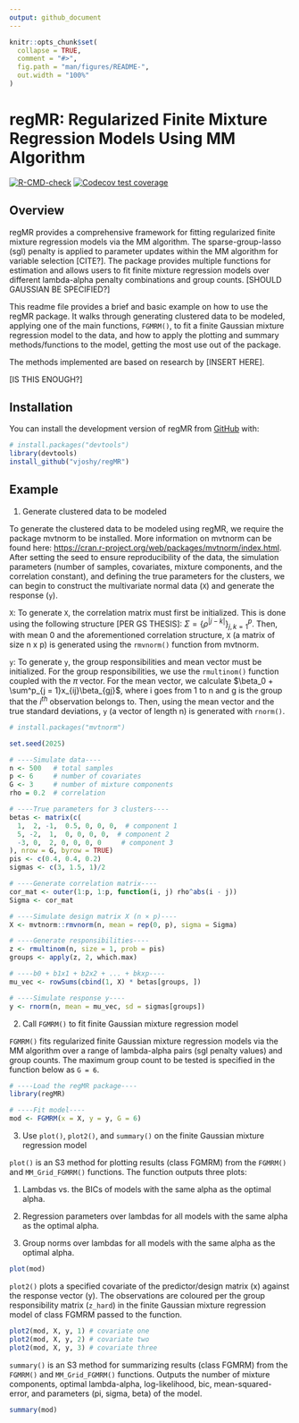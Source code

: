 ```yaml
---
output: github_document
---
```


<!-- README.md is generated from README.Rmd. Please edit that file -->

```r
knitr::opts_chunk$set(
  collapse = TRUE,
  comment = "#>",
  fig.path = "man/figures/README-",
  out.width = "100%"
)
```

# regMR: Regularized Finite Mixture Regression Models Using MM Algorithm

<!-- badges: start -->

[![R-CMD-check](https://github.com/vjoshy/regMR/actions/workflows/R-CMD-check.yaml/badge.svg)](https://github.com/vjoshy/regMR/actions/workflows/R-CMD-check.yaml) [![Codecov test coverage](https://codecov.io/gh/vjoshy/regMR/graph/badge.svg)](https://app.codecov.io/gh/vjoshy/regMR)

<!-- badges: end -->

## Overview

regMR provides a comprehensive framework for fitting regularized finite mixture regression models via the MM algorithm. The sparse-group-lasso (sgl) penalty is applied to parameter updates within the MM algorithm for variable selection [CITE?]. The package provides multiple functions for estimation and allows users to fit finite mixture regression models over different lambda-alpha penalty combinations and group counts. [SHOULD GAUSSIAN BE SPECIFIED?]

This readme file provides a brief and basic example on how to use the regMR package. It walks through generating clustered data to be modeled, applying one of the main functions, `FGMRM()`, to fit a finite Gaussian mixture regression model to the data, and how to apply the plotting and summary methods/functions to the model, getting the most use out of the package.

The methods implemented are based on research by [INSERT HERE].

[IS THIS ENOUGH?]

## Installation

You can install the development version of regMR from [GitHub](https://github.com/) with:

``` r
# install.packages("devtools")
library(devtools)
install_github("vjoshy/regMR")
```

## Example

1.  Generate clustered data to be modeled

To generate the clustered data to be modeled using regMR, we require the package mvtnorm to be installed. More information on mvtnorm can be found here: <https://cran.r-project.org/web/packages/mvtnorm/index.html>. After setting the seed to ensure reproducibility of the data, the simulation parameters (number of samples, covariates, mixture components, and the correlation constant), and defining the true parameters for the clusters, we can begin to construct the multivariate normal data (`X`) and generate the response (`y`).

`X`: To generate `X`, the correlation matrix must first be initialized. This is done using the following structure [PER GS THESIS]: $\Sigma = \{\rho^{|j - k|}\}^p_{j, k = 1}$. Then, with mean 0 and the aforementioned correlation structure, `X` (a matrix of size n x p) is generated using the `rmvnorm()` function from mvtnorm.

`y`: To generate `y`, the group responsibilities and mean vector must be initialized. For the group responsibilities, we use the `rmultinom()` function coupled with the $\pi$ vector. For the mean vector, we calculate $\beta_0 + \sum^p_{j = 1}x_{ij}\beta_{gj}$, where i goes from 1 to n and g is the group that the $i^{th}$ observation belongs to. Then, using the mean vector and the true standard deviations, `y` (a vector of length n) is generated with `rnorm()`.

```r
# install.packages("mvtnorm")

set.seed(2025)

# ----Simulate data----
n <- 500   # total samples
p <- 6     # number of covariates
G <- 3     # number of mixture components
rho = 0.2  # correlation

# ----True parameters for 3 clusters----
betas <- matrix(c(
  1,  2, -1,  0.5, 0, 0, 0,  # component 1
  5, -2,  1,  0, 0, 0, 0,  # component 2
  -3, 0,  2, 0, 0, 0, 0     # component 3
), nrow = G, byrow = TRUE)
pis <- c(0.4, 0.4, 0.2)
sigmas <- c(3, 1.5, 1)/2

# ----Generate correlation matrix----
cor_mat <- outer(1:p, 1:p, function(i, j) rho^abs(i - j))
Sigma <- cor_mat

# ----Simulate design matrix X (n × p)----
X <- mvtnorm::rmvnorm(n, mean = rep(0, p), sigma = Sigma)

# ----Generate responsibilities----
z <- rmultinom(n, size = 1, prob = pis)
groups <- apply(z, 2, which.max)

# ----b0 + b1x1 + b2x2 + ... + bkxp----
mu_vec <- rowSums(cbind(1, X) * betas[groups, ])

# ----Simulate response y----
y <- rnorm(n, mean = mu_vec, sd = sigmas[groups])
```

2.  Call `FGMRM()` to fit finite Gaussian mixture regression model

`FGMRM()` fits regularized finite Gaussian mixture regression models via the MM algorithm over a range of lambda-alpha pairs (sgl penalty values) and group counts. The maximum group count to be tested is specified in the function below as `G = 6`.

```r
# ----Load the regMR package----
library(regMR)

# ----Fit model----
mod <- FGMRM(x = X, y = y, G = 6)
```

3.  Use `plot()`, `plot2()`, and `summary()` on the finite Gaussian mixture regression model

`plot()` is an S3 method for plotting results (class FGMRM) from the `FGMRM()` and `MM_Grid_FGMRM()` functions. The function outputs three plots:

1.  Lambdas vs. the BICs of models with the same alpha as the optimal alpha.

2.  Regression parameters over lambdas for all models with the same alpha as the optimal alpha.

3.  Group norms over lambdas for all models with the same alpha as the optimal alpha.

```r
plot(mod)
```

`plot2()` plots a specified covariate of the predictor/design matrix (x) against the response vector (y). The observations are coloured per the group responsibility matrix (`z_hard`) in the finite Gaussian mixture regression model of class FGMRM passed to the function.

```r
plot2(mod, X, y, 1) # covariate one
plot2(mod, X, y, 2) # covariate two
plot2(mod, X, y, 3) # covariate three
```

`summary()` is an S3 method for summarizing results (class FGMRM) from the `FGMRM()` and `MM_Grid_FGMRM()` functions. Outputs the number of mixture components, optimal lambda-alpha, log-likelihood, bic, mean-squared-error, and parameters (pi, sigma, beta) of the model.

```r
summary(mod)
```
